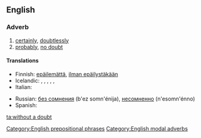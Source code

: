 ==English==

===Adverb===
{{en-adv|pos=[[without]] a [[doubt]]|-}}

# [[certainly]], [[doubtlessly]]
# [[probably]], [[no doubt]]

====Translations====
{{trans-see|certainly}}
{{trans-see|probably}}
{{trans-top}}
* Finnish: [[epäilemättä]], [[ilman epäilystäkään]]
* Icelandic: {{t-|is|án efa}},  {{t-|is|eflaust}},  {{t-|is|efalaust}},  {{t|is|vafalaust}},  {{t|is|óefað}},  {{t|is|ótvírætt}}
* Italian: {{t-|it|senza dubbio}}
{{trans-mid}}
* Russian: [[без сомнения]] (b'ez somn'énija), [[несомненно]] (n'esomn'énno)
* Spanish: {{t-|es|sin duda}}
{{trans-bottom}}

[[Category:English prepositional phrases]]
[[Category:English modal adverbs]]

[[ta:without a doubt]]